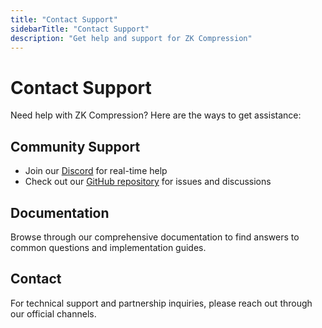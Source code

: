 ```yaml
---
title: "Contact Support"
sidebarTitle: "Contact Support"
description: "Get help and support for ZK Compression"
---
```


# Contact Support

Need help with ZK Compression? Here are the ways to get assistance:

## Community Support

- Join our [Discord](https://discord.gg/lightprotocol) for real-time help
- Check out our [GitHub repository](https://github.com/Lightprotocol/light-protocol) for issues and discussions

## Documentation

Browse through our comprehensive documentation to find answers to common questions and implementation guides.

## Contact

For technical support and partnership inquiries, please reach out through our official channels.
